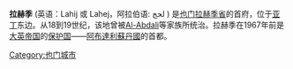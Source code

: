 {{Infobox settlement
<!--See the Table at Infobox Settlement for all fields and descriptions of usage-->
<!-- Basic info  ---------------->
|name          =Lahij,Yemen
|other_name             =
|native_name            =  <!-- for cities whose native name is not in English -->
|nickname               = 
|settlement_type        =
|motto                  =
<!-- images and maps  ----------->
|image_skyline          = 
|imagesize              = 
|image_caption          = 
|image_flag             = 
|flag_size              =
|image_seal             = 
|seal_size              =
|image_shield           = 
|shield_size            =
|image_map              = 
|mapsize                =
|map_caption            = 
|pushpin_map            = Yemen<!-- the name of a location map as per http://en.wikipedia.org/wiki/Template:Location_map -->
|pushpin_label_position =bottom
|pushpin_mapsize        =300
|pushpin_map_caption    =Location in Yemen
<!-- Location ------------------>
|coordinates_region     = YE
|subdivision_type       = 国家
|subdivision_name       = {{flag|Yemen}}
|subdivision_type1      = [[也门行政区划|省份]]
|subdivision_name1      = [[拉赫季省|拉赫季省]]
|subdivision_type2      =
|subdivision_name2      = 
|subdivision_type3      =
|subdivision_name3      = 
|<!-- Politics ----------------->
|government_footnotes   =
|government_type        =
|leader_title           =
|leader_name            =
|leader_title1          =  <!-- for places with, say, both a mayor and a city manager -->
|leader_name1           =
|established_title      =  <!-- Settled -->
|established_date       = 
<!-- Area    --------------------->
|area_magnitude         = 
|unit_pref                =Imperial <!--Enter: Imperial, if Imperial (metric) is desired-->
|area_footnotes           =
|area_total_km2           = <!-- ALL fields dealing with a measurements are subject to automatic unit conversion-->
|area_land_km2            = <!--See table @ Template:Infobox Settlement for details on automatic unit conversion-->
<!-- Population   ----------------------->
|population_as_of               =2004
|population_footnotes           =
|population_note                =
|population_total               = 
|population_density_km2         =
|population_density_sq_mi       =
|population_metro               =
|population_density_metro_km2   =
|population_density_metro_sq_mi =
|population_blank1_title        =Ethnicities
|population_blank1              =
|population_density_blank1_km2 =   
|population_density_blank1_sq_mi =
<!-- General information  --------------->
|timezone               =也门标准时间
|utc_offset             = +3
|timezone_DST           =
|utc_offset_DST         = 
|latd=13|latm=03|lats=|latNS=N
|longd=44|longm=53|longs=|longEW=E
|elevation_footnotes    =  <!--for references: use <ref> </ref> tags-->
|elevation_m            = 
|elevation_ft           =
<!-- Area/postal codes & others -------->
|postal_code_type       =  <!-- enter ZIP code, Postcode, Post code, Postal code... -->
|postal_code            =
|area_code              =
|blank_name             =
|blank_info             =
|blank1_name            =
|blank1_info            =
|website                = 
|footnotes              = 
}} 

'''拉赫季''' (英语：Lahij 或 Lahej，阿拉伯语: لحج ''{{unicode|Laḥij}}'') 是[[也门|也门]][[拉赫季省|拉赫季省]]的首府，位于[[亚丁|亚丁]]东边。从18到19世纪，该地曾被[[Al-Abdali|Al-Abdali]]等家族所统治。拉赫季在1967年前是[[大英帝国|大英帝国]]的[[保护国|保护国]]——[[阿布達利蘇丹國|阿布達利蘇丹國]]的首都。

{{coord|13|03|N|44|53|E|region:YE_type:city_source:enwiki-GNS|display=title}}
[[Category:也门城市|Category:也门城市]]